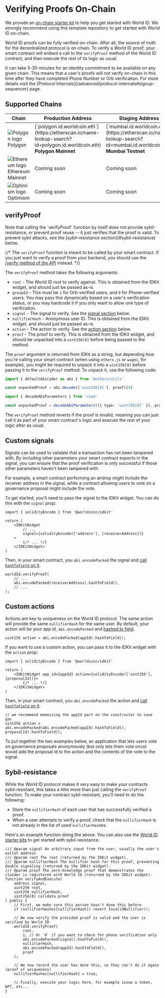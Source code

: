 
# Verifying Proofs On-Chain

We provide an [on-chain starter kit](https://github.com/worldcoin/world-id-onchain-template) to help you get started with World ID. We strongly recommend using this template repository to get started with World ID on-chain.

World ID proofs can be fully verified on-chain. After all, the source of truth for the decentralized protocol is on-chain. To verify a World ID proof, your smart contract will embed a call to the `verifyProof` method of the World ID contract, and then execute the rest of its logic as usual.


<Note type="warning">
	It can take 5-30 minutes for an identity commitment to be available on any given chain. This means that a user's proofs will not verify on-chain in this time after they have completed Phone Number or Orb verification.
  For more details visit the [Protocol Internals](/advanced/protocol-internals#signup-sequencer) page.
</Note>

## Supported Chains

<table>
  <thead>
    <tr>
      <th>Chain</th>
      <th>Production Address</th>
      <th>Staging Address</th>
    </tr>
  </thead>
  <tbody>
    <tr>
      <td className="align-middle"><img src="/icons/polygon.svg" alt="Polygon logo" className="h-8 w-8 m-0 mr-2 inline" />Polygon</td>
      <td className="align-middle">[`polygon.id.worldcoin.eth`](https://etherscan.io/name-lookup-search?id=polygon.id.worldcoin.eth)<div><b>Polygon Mainnet</b></div></td>
      <td className="align-middle">[`mumbai.id.worldcoin.eth`](https://etherscan.io/name-lookup-search?id=mumbai.id.worldcoin.eth)<div><b>Mumbai Testnet</b></div></td>
    </tr>
    <tr>
      <td className="flex items-center"><img src="/icons/ethereum.svg" alt="Ethereum logo" className="h-8 w-8 m-0 mr-2" /> Ethereum Mainnet</td>
      <td className="align-middle">
        <Tag>Coming soon</Tag>
      </td>
      <td className="align-middle">
        <Tag>Coming soon</Tag>
      </td>
    </tr>
    <tr>
      <td className="flex items-center"><img src="/icons/optimism.svg" alt="Optimism logo" className="h-8 w-8 m-0 mr-2" /> Optimism</td>
      <td className="align-middle">
        <Tag>Coming soon</Tag>
      </td>
      <td className="align-middle">
        <Tag>Coming soon</Tag>
      </td>
    </tr>

  </tbody>
</table>

## verifyProof

<Note type="warning">
	Note that calling the `verifyProof` function by itself does not provide sybil-resistance, or prevent proof reuse -- it
	just verifies that the proof is valid. To prevent sybil attacks, see the [sybil-resistance section](#sybil-resistance) below.
</Note>

{/* <Note>
	The `verifyProof` function is meant to be called by your smart contract. If you just want to verify a proof from
	your backend, you should use the [/verify method of the API](/reference/api#verify-proof) instead.
</Note> */}

The `verifyProof` method takes the following arguments:

-   `root` - The World ID root to verify against. This is obtained from the IDKit widget, and should just be passed as-is.
-   `groupId` - This must be `1` for Orb-verified users, and `0` for Phone-verified users. You may pass this dynamically based on a user's verification status, or you may hardcode it if you only want to allow one type of verification.
-   `signal` - The signal to verify. See the [signal section](#custom-signals) below.
-   `nullifierHash` - Anonymous user ID. This is obtained from the IDKit widget, and should just be passed as-is.
-   `action` - The action to verify. See the [action section](#custom-actions) below.
-   `proof` - The proof to verify. This is obtained from the IDKit widget, and should be unpacked into a `uint256[8]` before being passed to the method.

The `proof` argument is returned from IDKit as a string, but depending how you're calling your smart contract (when using `ethers.js` or `wagmi`, for example), you might be required to unpack it into a `uint256[8]` before passing it to the `verifyProof` method. To unpack it, use the following code:

<CodeGroup>

```ts {{ title: "ethers.js" }}
import { defaultAbiCoder as abi } from '@ethers/utils'

const unpackedProof = abi.decode(['uint256[8]'], proof)[0]
```

```ts {{ title: "viem" }}
import { decodeAbiParameters } from 'viem'

const unpackedProof = decodeAbiParameters([{ type: 'uint256[8]' }], proof)[0]
```

</CodeGroup>

The `verifyProof` method reverts if the proof is invalid, meaning you can just call it as part of your smart contract's logic and execute the rest of your logic after as usual.

## Custom signals

Signals can be used to validate that a transaction has not been tampered with. By including other parameters your smart contract expects in the signal, you can ensure that the proof verification is only successful if those other parameters haven't been tampered with.

For example, a smart contract performing an airdrop might include the receiver address in the signal, while a contract allowing users to vote on a governance proposal might include the vote.

To get started, you'll need to pass the signal to the IDKit widget. You can do this with the `signal` prop:

```tsx focus=1,6
import { solidityEncode } from '@worldcoin/idkit'

return (
	<IDKitWidget
		// ...
		signal={solidityEncode(['address'], [receiverAddress])}
	>
		{/* ... */}
	</IDKitWidget>
)
```

Then, in your smart contract, you `abi.encodePacked` the signal and [call `hashToField` on it](https://github.com/worldcoin/world-id-starter/blob/main/src/helpers/ByteHasher.sol).

```solidity
worldId.verifyProof(
    // ...
    abi.encodePacked(receiverAddress).hashToField(),
    // ...
);
```

## Custom actions

Actions are key to uniqueness on the World ID protocol. The same action will provide the same `nullifierHash` for the same user. By default, your action will be your app id, `abi.encodePacked` and [hashed to field](https://github.com/worldcoin/world-id-starter/blob/main/src/helpers/ByteHasher.sol).

```solidity
uint256 action = abi.encodePacked(appId).hashToField();
```

If you want to use a custom action, you can pass it to the IDKit widget with the `action` prop:

```tsx focus=1,4,6
import { solidityEncode } from '@worldcoin/idkit'

return (
	<IDKitWidget app_id={appId} action={solidityEncode(['uint256'], [proposalId])}>
		{/* ... */}
	</IDKitWidget>
)
```

Then, in your smart contract, you `abi.encodePacked` the action and [call `hashToField` on it](https://github.com/worldcoin/world-id-starter/blob/main/src/helpers/ByteHasher.sol).

```solidity
// we recommend memoizing the appId part on the constructor to save gas
uint256 action = abi.encodePacked(abi.encodePacked(appId).hashToField(), proposalId).hashToField();
```

<Note>
	To put together the two examples below, an application that lets users vote on governance proposals anonymously (but
	only lets them vote once) would add the proposal id to the action and the contents of the vote to the signal.
</Note>

## Sybil-resistance

While the World ID protocol makes it very easy to make your contracts sybil-resistant, this takes a little more than just calling the `verifyProof` function. To make your contract sybil-resistant, you'll need to do the following:

-   Store the `nullifierHash` of each user that has successfully verified a proof.
-   When a user attempts to verify a proof, check that the `nullifierHash` is not already in the list of used `nullifierHash`es.

Here's an example function doing the above. You can also use the [World ID starter kits](#on-chain) to get started with sybil-resistance.

```solidity
/// @param signal An arbitrary input from the user, usually the user's wallet address
/// @param root The root (returned by the IDKit widget).
/// @param nullifierHash The nullifier hash for this proof, preventing double signaling (returned by the IDKit widget).
/// @param proof The zero-knowledge proof that demonstrates the claimer is registered with World ID (returned by the IDKit widget).
function verifyAndExecute(
    address signal,
    uint256 root,
    uint256 nullifierHash,
    uint256[8] calldata proof
) public {
    // First, we make sure this person hasn't done this before
    if (nullifierHashes[nullifierHash]) revert InvalidNullifier();

    // We now verify the provided proof is valid and the user is verified by World ID
    worldId.verifyProof(
        root,
        1, // Or `0` if you want to check for phone verification only
        abi.encodePacked(signal).hashToField(),
        nullifierHash,
        abi.encodePacked(appId).hashToField(),
        proof
    );

    // We now record the user has done this, so they can't do it again (proof of uniqueness)
    nullifierHashes[nullifierHash] = true;

    // Finally, execute your logic here, for example issue a token, NFT, etc...
}
```